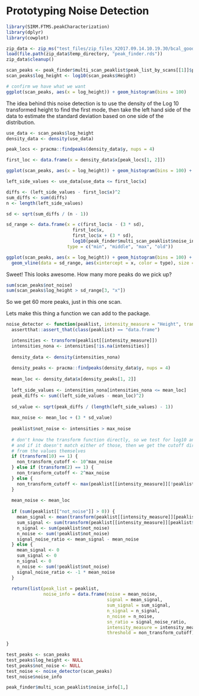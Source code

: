 # Prototyping Noise Detection

```r
library(SIRM.FTMS.peakCharacterization)
library(dplyr)
library(cowplot)
```


```r
zip_data <- zip_ms("test_files/zip_files_X2017.09.14.10.19.30/bcal_good_UK001N1exoposb.zip", load_raw = TRUE, load_peak_list = FALSE)
load(file.path(zip_data$temp_directory, "peak_finder.rds"))
zip_data$cleanup()
```

```r
scan_peaks <- peak_finder$multi_scan_peaklist$peak_list_by_scans[[1]]$peak_list
scan_peaks$log_height <- log10(scan_peaks$Height)

# confirm we have what we want
ggplot(scan_peaks, aes(x = log_height)) + geom_histogram(bins = 100)
```

The idea behind this noise detection is to use the density of the Log 10 transformed
height to find the first mode, then take the left hand side of the data to
estimate the standard deviation based on one side of the distribution.

```r
use_data <- scan_peaks$log_height
density_data <- density(use_data)

peak_locs <- pracma::findpeaks(density_data$y, nups = 4)

first_loc <- data.frame(x = density_data$x[peak_locs[1, 2]])

ggplot(scan_peaks, aes(x = log_height)) + geom_histogram(bins = 100) + geom_vline(data = first_loc, aes(xintercept = x), color = "red", size = 1.1)
```

```r
left_side_values <- use_data[use_data <= first_loc$x]

diffs <- (left_side_values - first_loc$x)^2
sum_diffs <- sum(diffs)
n <- length(left_side_values)

sd <- sqrt(sum_diffs / (n - 1))

sd_range <- data.frame(x = c(first_loc$x - (3 * sd),
                         first_loc$x,
                         first_loc$x + (3 * sd),
                         log10(peak_finder$multi_scan_peaklist$noise_info[1,"threshold"])),
                       type = c("min", "middle", "max", "old"))

ggplot(scan_peaks, aes(x = log_height)) + geom_histogram(bins = 100) + 
  geom_vline(data = sd_range, aes(xintercept = x, color = type), size = 1.1)
```

Sweet! This looks awesome. How many more peaks do we pick up?

```r
sum(scan_peaks$not_noise)
sum(scan_peaks$log_height > sd_range[3, "x"])
```

So we get 60 more peaks, just in this one scan.

Lets make this thing a function we can add to the package.

```r
noise_detector <- function(peaklist, intensity_measure = "Height", transform = log10){
  assertthat::assert_that(class(peaklist) == "data.frame")

  intensities <- transform(peaklist[[intensity_measure]])
  intensities_nona <- intensities[!is.na(intensities)]
  
  density_data <- density(intensities_nona)
  
  density_peaks <- pracma::findpeaks(density_data$y, nups = 4)
  
  mean_loc <- density_data$x[density_peaks[1, 2]]
  
  left_side_values <- intensities_nona[intensities_nona <= mean_loc]
  peak_diffs <- sum((left_side_values - mean_loc)^2)
  
  sd_value <- sqrt(peak_diffs / (length(left_side_values) - 1))
  
  max_noise <- mean_loc + (3 * sd_value)
  
  peaklist$not_noise <- intensities > max_noise
  
  # don't know the transform function directly, so we test for log10 and log2,
  # and if it doesn't match either of those, then we get the cutoff directly
  # from the values themselves
  if (transform(10) == 1) {
    non_transform_cutoff <- 10^max_noise
  } else if (transform(2) == 1) {
    non_transform_cutoff <- 2^max_noise
  } else {
    non_transform_cutoff <- max(peaklist[[intensity_measure]][!peaklist$not_noise])
  }
  
  mean_noise <- mean_loc
  
  if (sum(peaklist[["not_noise"]] > 0)) {
    mean_signal <- mean(transform(peaklist[[intensity_measure]][peaklist$not_noise]), na.rm = TRUE)
    sum_signal <- sum(transform(peaklist[[intensity_measure]][peaklist$not_noise]) - mean_noise, na.rm = TRUE)
    n_signal <- sum(peaklist$not_noise)
    n_noise <- sum(!peaklist$not_noise)
    signal_noise_ratio <- mean_signal - mean_noise
  } else {
    mean_signal <- 0
    sum_signal <- 0
    n_signal <- 0
    n_noise <- sum(!peaklist$not_noise)
    signal_noise_ratio <- -1 * mean_noise
  }
  
  return(list(peak_list = peaklist,
              noise_info = data.frame(noise = mean_noise,
                                      signal = mean_signal,
                                      sum_signal = sum_signal,
                                      n_signal = n_signal,
                                      n_noise = n_noise,
                                      sn_ratio = signal_noise_ratio,
                                      intensity_measure = intensity_measure,
                                      threshold = non_transform_cutoff)))
  
}
```

```r
test_peaks <- scan_peaks
test_peaks$log_height <- NULL
test_peaks$not_noise <- NULL
test_noise <- noise_detector(scan_peaks)
test_noise$noise_info

peak_finder$multi_scan_peaklist$noise_info[1,]
```

